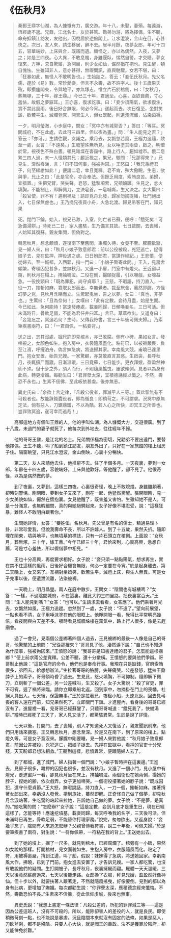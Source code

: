 # 《伍秋月》

> 秦郵王鼎字仙湖，為人慷慨有力，廣交游。年十八，未娶，妻殞。每遠游，恆經歲不返。兄鼐，江北名士，友於甚篤。勸弟勿游，將為擇偶。生不聽，命舟抵鎮江訪友，友他出，因稅居於逆旅閣上。江水澄波，金山在目，心甚快之。次日，友人來，請生移居，辭不去。居半月餘，夜夢女郎，年可十四五，容華端妙，上床與合，既寤而遺。頗怪之，亦以為偶然。入夜，又夢之；如是三四夜。心大異，不敢息燭，身雖偃臥，惕然自警。才交睫，夢女復來，方狎，忽自驚寤，急開目，則少女如仙，儼然猶在抱也。見生醒，頓自愧怯。生雖知非人，意亦甚得，無暇問訊，直與馳驟。女若不堪，曰：「狂暴如此，無怪人不敢明告也。」生始詰之，答云：「妾伍氏秋月。先父名儒，邃於《易》數。常珍愛妾，但言不永壽，故不許字人。後十五歲果夭歿，即攢瘞閣東，令與地平，亦無塚志，惟立片石於棺側，曰：『女秋月，葬無塚，三十年，嫁王鼎。』今已三十年，君適至。心喜，亟欲自薦，寸心羞怯，故假之夢寐耳。」王亦喜，復求訖事。曰：「妾少須陽氣，欲求復生，實不禁此風雨。後日好合無限，何必今宵。」遂起而去。次日復至，坐對笑謔，歡若平生。滅燭登床，開異生人，但女既起，則遺洩流離，沾染茵褥。
>
> 一夕，明月瑩澈，小步庭中，問女：「冥中亦有城郭否？」答曰：「等耳。冥間城府，不在此處，去此可三四里。但以夜為晝。」問：「生人能見之否？」答云：「亦可。」生請往觀，女諾之。乘月去，女飄忽若風，王極力追隨，欻至一處，女言：「不遠矣。」生瞻望殊無所見。女以唾塗其兩眥，啟之，明倍於常，視夜色不殊白晝。頓見雉堞在杳靄中。路上行人，趨如墟市。俄二皂縶三四人過，末一人怪類其兄；趨近視之，果兄，駭問：「兄那得來？」兄見生，潸然零涕，言：「自不知何事，強被拘囚。」王怒曰：「我兄秉禮君子，何至縲紲如此！」便請二皂，幸且寬釋。皂不肯，殊大傲睨，生恚，欲與爭，兄止之曰：「此是官命，亦合奉法。但餘乏用度，索賄良苦。弟歸，宜措置。」生把兄臂，哭失聲。皂怒，猛掣項索，兄頓顛蹶。生見之，忿火填胸，不能制止，即解佩刀，立決皂首。一皂喊嘶，生又決之。女大驚曰：「殺官使，罪不宥！遲則禍及！請即覓舟北發，歸家勿摘提幡，杜門絕出入，七日保無慮也。」王乃挽兄夜買小舟，火急北渡。歸見吊客在門，知兄果
>
> 死。閉門下鑰，始入，視兄已渺，入室，則亡者已蘇，便呼：「餓死矣！可急備湯餅。」時死已二日，家人盡駭，生乃備言其故。七日啟關，去喪幡，人始知其復蘇。親友集問，但偽對之。
>
> 轉思秋月，想念頗煩，遂復南下至舊閣，秉燭久待，女竟不至。朦朧欲寢，見一婦人來，曰：「秋月小娘子致意郎君：前以公役被殺，兇犯逃亡，捉得娘子去，見在監押，押役遇之虐。日日盼郎君，當謀作經紀。」王悲憤，便從婦去。至一城都，入西郭，指一門曰：「小娘子暫寄此間。」王入，見房舍頗繁，寄頓囚犯甚多，並無秋月。又進一小扉，鬥室中有燈火。王近窗以窺，則秋月在榻上，掩袖嗚泣。二役在側，撮頤捉履，引以嘲戲，女啼益急。一役挽頸曰：「既為罪犯，尚守貞耶？」王怒，不暇語，持刀直入，一役一刀，摧斬如麻，篡取女郎而出，幸無覺者。裁至旅舍，驀然即醒。方怪幻夢之兇，見秋月含睇而立。生驚起曳坐，告之以夢。女曰：「真也，非夢也。」生驚曰：「且為奈何！」女嘆曰：「此有定數。妾待月盡，始是生期。今已如此，急何能待！當速發瘞處，載妾同歸，日頻喚妾名，三日可活。但未滿時日，骨軟足弱，不能為君任井臼耳。」言已，草草欲出。又返身曰：「妾幾忘之，冥追若何？生時，父傳我符書，言三十年後可佩夫婦。」乃索筆疾書兩符，曰：「一君自佩，一粘妾背。」
>
> 送之出，志其沒處，掘尺許即見棺木，亦已敗腐。側有小碑，果如女言。發棺視之，女顏色如生。抱入房中，衣裳隨風盡化。粘符已，以被褥嚴裹，負至江濱，呼攏泊舟，偽言妹急病，將送歸其家。幸南風大競，甫曉已達里門。抱女安置，始告兄嫂。一家驚顧，亦莫敢直言其惑。生啟衾，長呼秋月，夜輒擁尸而寢。日漸溫暖，三日竟蘇，七日能步。更衣拜嫂，盈盈然神仙不殊。但十步之外，須人而行，不則隨風搖曳，屢欲傾側。見者以為身有此病，轉更增媚。每勸生曰：「君罪孽太深，宜積德誦經以懺之。不然，壽恐不永也。」生素不佞佛，至此皈依甚虔。後亦無恙。
>
> 異史氏曰：「余欲上言定律，『凡殺公役者，罪減平人三等。』蓋此輩無有不可殺者也。故能誅鋤蠹役者，即為循良；即稍苛之，不可謂虐。況冥中原無定法，倘有惡人，刀鋸鼎鑊，不以為酷。若人心之所快，即冥王之所善也。豈罪致冥追，遂可幸而逃哉！」

&emsp;&emsp;高郵這地方有個叫王鼎的人。他的字叫仙湖。為人慷慨大方，交遊很廣。到了十八歲，未過門的妻子就死了，他每次到外地去，往往經年不歸。

&emsp;&emsp;他的哥哥王鼐，是江北的名士。兄弟關係極為密切，兄勸弟不要出遠門，要替他擇偶。王生不聽，叫了船到鎮江訪友，朋友外出了，只好在一家旅館的樓上租房子住。隔窗眺望，只見江水澄波，金山倒映，心裏十分暢快。

&emsp;&emsp;第二天，友人來請他去住，他推辭不去。住了半個多月。一天夜裏，夢到一女郎，年齡在十四五歲，容貌端好。上床與他歡好。等他醒了，卻不見了。他很奇怪，以為是偶然做的夢。

&emsp;&emsp;到了夜裏，又夢到，這樣三四夜。心裏很奇怪，晚上不敢熄燈。身雖雖躺著，卻時刻警惕。剛閉眼，夢到女子又來了，剛在一起，他猛然驚醒。張開眼睛，見一少女美貌如仙，儼然在懷抱裏。女見他醒了，既害羞又害怕。生雖知她不是人，可是十分滿意，也無暇細問，真的與她馳騁起來。女子好像不堪忍受，說：“這樣狂暴，難怪人不敢明白跟著你。”

&emsp;&emsp;生問她詳情，女答：“妾姓伍，名秋月。先父曾是有名的儒士，精通易理卜卦，非常珍愛我，但說我壽命不長，所以不許嫁人。到了十五歲，果然夭折。隨即埋在閣東，墳與地平，也無墳墓的標誌，只有一片石頭立在棺側。上面說：“女秋月，葬無塚，三十年，嫁王鼎。”今年已經三十年，君恰來到，心裏高興，急想自薦，可是寸心羞怯，所以假借夢中相見。“

&emsp;&emsp;王也十分高興，再度要求相好。女子說：“妾只須一點點陽氣，想求再生，實在禁不住這樣的風雨，日後好合機會無限，何必一定要在今宵。”於是起身離去。第二天晚上，女又來了。互相對坐嬉笑，歡若生平。滅燈上床，與生人無異。可是女子完事以後，便遺泄流離，沾染被褥。

&emsp;&emsp;一天晚上，明月晶瑩。兩人在庭中散步。王問女：“陰間也有城樓嗎？”女答：“一樣，不過陰間城府，不在這裏，離此大約三四里路，把夜裏當百天。”王問：“生人能見到嗎？”女答：“也可以。”生請求去看看，女答應了。他們乘著月光去，女飄然如風，王極力追趕。忽然到了一處，女子說：“不遠了。”望向前展望，一點也看不清，女子用唾沫塗在他的眼眶上。他睜開眼一看，覺得比平常明亮幾倍，看夜間與白天差不多。頓時看見城牆垛樓在霧氣中，路上行人很多，像是去趕廟會。

&emsp;&emsp;過了一會兒，見兩個公差綁著四個人過去，王見被綁的最後一人像是自己的哥哥，他驚駭的上前問：“兄從那裡來？“哥哥見了他，淒然淚下說：“自己也不知道為什麼事，強被拘囚來。”王憤怒的說：“我哥哥是知書達禮的君子，怎麼能這樣捆綁？”便上前求兩公差寬釋。公差不聽，還十分蠻橫。王憤怒的要與他們爭辯。哥哥制止他說：“這是官府的命令，他們也是奉命行事。我現在只是缺錢，官府索賄很多，弟回去，給想想辦法。”生拉著哥哥的胳膊，失聲痛哭。公差發怒，猛拉王鼐脖子上的索子，哥哥頓時昏了過去。生見此，怒火填胸，不可抑制。隨即解下佩刀，立刻斬了一個公差，另一公差喊叫，生又殺了。女子大驚說：“殺了官吏，罪不可宥，遲了禍將來臨。請你立即乘船北返。回到家中，勿摘掛在門上的喪幡，杜絕人員出入。七天後，保證無事。”王於是拉著兄，夜租小船，火速北返。回去見弔喪的客人還在門前，知兄果然死了。立即關門下鎖。才進屋內，看身後的哥哥已經沒有了。進屋裡一看，見哥哥已經蘇醒了，只聽哥哥喊道：“餓死我了，快備湯餅。”當時已經死了三天了，家人見又活了，都驚駭異常。生於是說了詳情。

&emsp;&emsp;七天以後，打開門，去了喪幡，別人才知道死人又復活了。親友聞訊前來，他們只用話來搪塞。王又轉思秋月，想念至深。於是又在南下，到了原來的樓上，點燈久等，可是女子竟沒來。朦朧中剛要睡，見一婦人來對他說：“秋月娘子致意郎君，前因公差被殺，兇犯逃亡，把娘子捉去。先押在監獄中，看押的官吏十分兇殘，天天盼郎君想法相救。”王聽到這樣，悲憤異常，便跟隨婦人去了。

&emsp;&emsp;到了都城，進了城門。婦人指著一個門說：“小娘子暫時押在這裏邊。”王進去，見房子很多，羈押的囚犯也很多，並沒有秋月。又進了一個小門，見小屋中有燈光，走進窗戶一看，卻見秋月坐在床上，掩袖嗚泣。兩個衙役在她兩側，撮她的脖子，捏她的腳，依次戲弄。女子更加啼哭。一個衙役摟著她的脖子說：“既成囚犯，還守什麼貞節。”王大怒，無暇說話，持刀直入，一刀一個，摧斬如麻。接著揹著女郎出來，幸虧沒人發覺。揹到旅社，驀然即醒。正奇怪自己做了個夢，卻見秋月含淚站著。生吃驚的站起來拉她，告訴她自己做的夢。女子說：“不是夢，是真的。”她吃驚的問：“怎麼辦?”女子說：“這是定數，妾到月底才是重生日，現在已經這樣了，怎能等待！應速挖墳墓，載妾同歸，每天呼喚我的名字，三天後可活。但未滿時日再生，骨軟足弱，不能替你打理家務。”說完，匆匆欲出，又返身說：“妾幾乎忘了，陰間有人來追怎麼辦？父親曾傳我符書，說三十年後，可佩夫婦。”於是要筆疾書了兩符，對生說：“一符你佩帶，一符粘在我的背上。”王送她出去。

&emsp;&emsp;到了她的墳上，掘了一尺多，就見到棺木，已經腐爛了。棺旁有一小碑，果然如女說的那樣。打開棺材，見女面貌如生。生抱入房中，衣服隨風而化。粘定了符，用被褥裹嚴，揹到江邊，叫了船，假說：妹妹得了急病，將送她回家。幸虧南風大作，拂曉，已到了門前。抱女進去安置了，才告訴兄嫂。一家人都吃驚，也沒有敢說他們的疑問。生打開被子，長呼秋月，夜裏擁屍而寢。屍體一天天溫暖，三天以後竟然蘇醒過來，七天以後能走路。女郎換了衣服，拜見兄嫂，盈盈然好像神仙。但十步以外，就要扶著人跟著走，不然就隨風搖曳，好像要倒。見到的都以為身有此病，更增加了嫵媚。每次都勸生說：“你罪孽太深，應積德念經來懺悔。不然，壽數恐怕不長。”生素來不信佛，從此信仰虔誠，後來也無事。

&emsp;&emsp;異史氏說：“我想上書定一條法律：凡殺公差的，所犯的罪罪減三等——這是因為公差這班人，沒有不可殺的。所以，能除卻害人的差役的人，就是良民。即使稍微苛刻一點，也不能說是暴虐。況且陰間本來就沒有固定的法條，如果是惡人，刀砍斧剁，都不是殘酷。只要人心大快，就是閻王的善政。決不是獲罪於陰府，卻又能倖免於難。”
